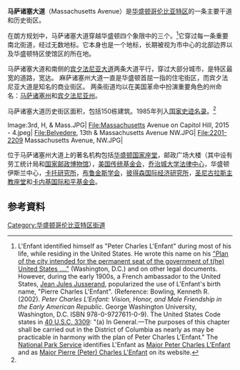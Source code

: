 {{Infobox street
| name                    =马萨诸塞大道
| native_name             =Massachusetts Avenue
| image                   =Mass Ave DC.png
| width                   ={{convert|160|ft|m}}
| location                = [[美国|美国]][[华盛顿哥伦比亚特区|华盛顿哥伦比亚特区]]
| coordinates             = {{coord|38|54|50|N|77|3|6|W|display=inline}}
| direction_a             = 西
| terminus_a              = 南大道
| direction_b             = 东
| terminus_b              = 威斯特摩兰圆环
| junction                = 兰德尔圆环<br>林肯公园<br>斯坦顿公园<br>哥伦比亚圆环<br>North Capitol Street<br>{{jct|state=DC|I|395|road=H街}}<br>[[弗农山广场|弗农山广场]]<br>{{jct|state=DC|US|29|name1=11街}}<br>托马斯圆环<br>斯科特圆环<br>[[杜邦圆环|杜邦圆环]]<br>谢里登圆环<br>岩溪和波托马克路<br>[[威斯康星大道|威斯康星大道]]<br>沃德圆环
| completion_date         = 1871
}}
{{Infobox NRHP
| name = 马萨诸塞大道历史街区
| nrhp_type = hd    |  nocat = yes  
| image = The Miller House - Washington, D.C.jpg
| location = 
  | lat_degrees = 38
  | lat_minutes = 54
  | lat_seconds = 50
  | lat_direction = N
  | long_degrees = 77
  | long_minutes = 3
  | long_seconds = 6
  | long_direction = W
  | coord_display = inline,title
  | locmapin = 
  | built = 1871
  | architecture = Late Victorian, Beaux Arts
  | added = 1974年10月22日
  | area = {{convert|81|acre}}
  | refnum = 74002166<ref name="nris">{{NRISref|2009a}}</ref>
}}
'''马萨诸塞大道'''（Massachusetts Avenue）是[[华盛顿哥伦比亚特区|华盛顿哥伦比亚特区]]的一条主要干道和历史街区。

在朗方规划中，马萨诸塞大道穿越华盛顿四个象限中的三个。<ref>L'Enfant identified himself as "Peter Charles L'Enfant" during most of his life, while residing in the United States.  He wrote this name on his [http://hdl.loc.gov/loc.gmd/g3850.ct000512 "Plan of the city intended for the permanent seat of the government of t(he) United States ...."] {{Wayback|url=http://hdl.loc.gov/loc.gmd/g3850.ct000512|date=20160111230315}} (Washington, D.C.) and on other legal documents. However, during the early 1900s, a French ambassador to the United States, [[Jean_Jules_Jusserand|Jean Jules Jusserand]], popularized the use of L'Enfant's birth name, "Pierre Charles L'Enfant". (Reference: Bowling, Kenneth R. (2002). ''Peter Charles L'Enfant: Vision, Honor, and Male Friendship in the Early American Republic''. George Washington University, Washington, D.C. ISBN 978-0-9727611-0-9). The United States Code states in [http://vlex.com/vid/19241289 40 U.S.C. 3309]: "(a) In General.—The purposes of this chapter shall be carried out in the District of Columbia as nearly as may be practicable in harmony with the plan of Peter Charles L'Enfant." The [[National_Park_Service|National Park Service]] identifies L'Enfant as [http://www.nps.gov/history/nr/travel/Wash/text.htm#washington Major Peter Charles L'Enfant] {{Wayback|url=http://www.nps.gov/history/nr/travel/Wash/text.htm#washington|date=20140405134623}} and as [http://www.nps.gov/history/Nr/travel/presidents/washington_monument.html Major Pierre (Peter) Charles L'Enfant] {{Wayback|url=http://www.nps.gov/history/Nr/travel/presidents/washington_monument.html|date=20100228094032}} on its website.</ref>它穿过每一条重要南北街道，经过无数地标。它本身也是一个地标，长期被视为市中心的北部边界以及华盛顿特区使馆区的所在地。

马萨诸塞大道和南侧的[[宾夕法尼亚大道|宾夕法尼亚大道]]两条大道平行，穿过大部分城市，是特区最宽的道路，宽达{{convert|160|ft|m}}。 麻萨诸塞州大道一直是华盛顿首屈一指的住宅街区，而宾夕法尼亚大道是知名的商业街区。 两条街道均以在美国革命中扮演重要角色的州命名：[[麻薩諸塞州|马萨诸塞州]]和[[宾夕法尼亚州|宾夕法尼亚州]]。

马萨诸塞大道历史街区面积{{convert|81|acre|adj=on}}，包括150栋建筑。1985年列入[[国家史迹名录|国家史迹名录]]。<ref name=nris/>

<gallery>
Image:3rd, H, & Mass.JPG|
File:Massachusetts Avenue on Capitol Hill, 2015 - 4.jpeg|
File:Belvedere, 13th & Massachusetts Avenue NW.JPG|
File:2201-2209 Massachusetts Avenue, NW.JPG|
</gallery>位于马萨诸塞州大道上的著名机构包括[[华盛顿国家座堂|华盛顿国家座堂]]，邮政广场大楼（其中设有劳工统计局和[[國家郵政博物館|国家邮政博物馆]]），[[美国传统基金会|美国传统基金会]]，[[乔治城大学法律中心|乔治城大学法律中心]]，华盛顿伊斯兰中心，[[加图研究所|卡托研究所]]，[[布鲁金斯学会|布鲁金斯学会]]，[[彼得森国际经济研究所|彼得森国际经济研究所]]，[[聖尼古拉斯主教座堂_(華盛頓)|圣尼古拉斯主教座堂]]和[[卡内基国际和平基金会|卡内基国际和平基金会]]。

==参考資料==
{{reflist}}

{{华盛顿哥伦比亚特区街道}}

[[Category:华盛顿哥伦比亚特区街道|Category:华盛顿哥伦比亚特区街道]]